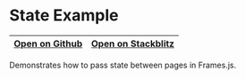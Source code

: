 # State Example

| [Open on Github](https://github.com/framesjs/frames.js/tree/main/templates/next-starter-with-examples/app/examples/new-api-state/page.tsx) | [Open on Stackblitz](https://stackblitz.com/github/framesjs/frames.js/tree/main/templates/next-starter-with-examples?file=app%2Fexamples%2Fnew-api-state%2Fpage.tsx&initialpath=%2Fexamples%2Fnew-api-state) |
| ------------------------------------------------------------------------------------------------------------------------------------------ | ------------------------------------------------------------------------------------------------------------------------------------------------------------------------------------------------------------ |

Demonstrates how to pass state between pages in Frames.js.
